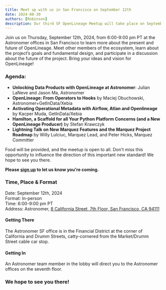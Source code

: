 ```yaml
---
title: Meet up with us in San Francisco on September 12th
date: 2024-08-30
authors: [Robinson]
description: Our third SF OpenLineage Meetup will take place on September 12th.
---
```


Join us on Thursday, September 12th, 2024, from 6:00-9:00 pm PT at the Astronomer offices 
in San Francisco to learn more about the present and future of OpenLineage. Meet 
other members of the ecosystem, learn about the project’s goals and fundamental 
design, and participate in a discussion about the future of the project. Bring 
your ideas and vision for OpenLineage!

### Agenda: 

- **Unlocking Data Products with OpenLineage at Astronomer**: Julian LaNeve and Jason Ma, Astronomer
- **OpenLineage: From Operators to Hooks** by Maciej Obuchowski, Astronomer+GetInData/Xebia
- **Activating Operational Metadata with Airflow, Atlan and Openlineage** by Kacper Muda, GetInData/Xebia
- **Hamilton, a Scaffold for all Your Python Platform Concerns (and a New OpenLineage Producer)** by Stefan Krawczyk
- **Lightning Talk on New Marquez Features and the Marquez Project Roadmap** by Willy Lulciuc, Marquez Lead, and Peter Hicks, Marquez Committer

<!--truncate-->

Food will be provided, and the meetup is open to all. Don't miss this opportunity 
to influence the direction of this important new standard! We hope to see you 
there. 

**Please [sign up](https://www.meetup.com/meetup-group-bnfqymxe/events/302718127/?utm_medium=referral&utm_campaign=share-btn_savedevents_share_modal&utm_source=link)
to let us know you're coming.**

### Time, Place & Format

Date: September 12th, 2024  
Format: In-person  
Time: 6:00-9:00 pm PT  
Address: Astronomer, [8 California Street, 7th Floor, San Francisco, CA 94111](https://goo.gl/maps/7UxfePDNPkneyc8v5?coh=178571&entry=tt)

#### Getting There
The Astronomer SF office is in the Financial District at the corner of California
and Drumm Streets, catty-cornered from the Market/Drumm Street cable car stop.

#### Getting In 
An Astronomer team member in the lobby will direct you to the Astronomer offices 
on the seventh floor.

### We hope to see you there!
